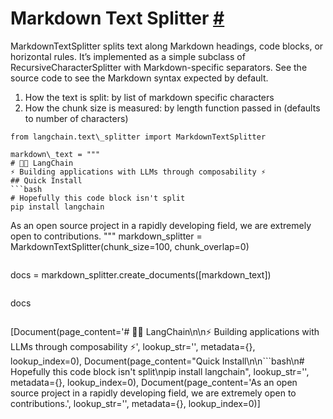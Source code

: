  Markdown Text Splitter
 [#](#markdown-text-splitter "Permalink to this headline")
===================================================================================
 MarkdownTextSplitter splits text along Markdown headings, code blocks, or horizontal rules. It’s implemented as a simple subclass of RecursiveCharacterSplitter with Markdown-specific separators. See the source code to see the Markdown syntax expected by default.
1. How the text is split: by list of markdown specific characters
2. How the chunk size is measured: by length function passed in (defaults to number of characters)
```
from langchain.text\_splitter import MarkdownTextSplitter
```
```
markdown\_text = """
# 🦜️🔗 LangChain
⚡ Building applications with LLMs through composability ⚡
## Quick Install
```bash
# Hopefully this code block isn't split
pip install langchain
```
As an open source project in a rapidly developing field, we are extremely open to contributions.
"""
markdown\_splitter = MarkdownTextSplitter(chunk\_size=100, chunk\_overlap=0)
```
```
docs = markdown\_splitter.create\_documents([markdown\_text])
```
```
docs
```
```
[Document(page_content='# 🦜️🔗 LangChain\n\n⚡ Building applications with LLMs through composability ⚡', lookup_str='', metadata={}, lookup_index=0),
 Document(page_content="Quick Install\n\n```bash\n# Hopefully this code block isn't split\npip install langchain", lookup_str='', metadata={}, lookup_index=0),
 Document(page_content='As an open source project in a rapidly developing field, we are extremely open to contributions.', lookup_str='', metadata={}, lookup_index=0)]
```